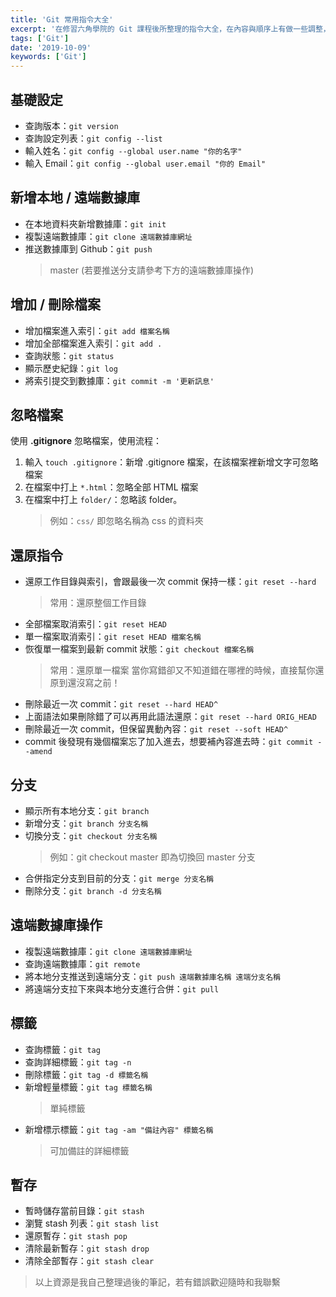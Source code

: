 ```yaml
---
title: 'Git 常用指令大全'
excerpt: '在修習六角學院的 Git 課程後所整理的指令大全，在內容與順序上有做一些調整，方便讓之後使用 Git 的時候能夠做為參考筆記。'
tags: ['Git']
date: '2019-10-09'
keywords: ['Git']
---
```


## 基礎設定

- 查詢版本：`git version`
- 查詢設定列表：`git config --list`
- 輸入姓名：`git config --global user.name "你的名字"`
- 輸入 Email：`git config --global user.email "你的 Email"`

## 新增本地 / 遠端數據庫

- 在本地資料夾新增數據庫：`git init`
- 複製遠端數據庫：`git clone 遠端數據庫網址`
- 推送數據庫到 Github：`git push`
  > master (若要推送分支請參考下方的遠端數據庫操作)

## 增加 / 刪除檔案

- 增加檔案進入索引：`git add 檔案名稱`
- 增加全部檔案進入索引：`git add .`
- 查詢狀態：`git status`
- 顯示歷史紀錄：`git log`
- 將索引提交到數據庫：`git commit -m '更新訊息'`

## 忽略檔案

使用 **.gitignore** 忽略檔案，使用流程：

1. 輸入 `touch .gitignore`：新增 .gitignore 檔案，在該檔案裡新增文字可忽略檔案
2. 在檔案中打上 `*.html`：忽略全部 HTML 檔案
3. 在檔案中打上 `folder/`：忽略該 folder。
   > 例如：`css/` 即忽略名稱為 css 的資料夾

## 還原指令

- 還原工作目錄與索引，會跟最後一次 commit 保持一樣：`git reset --hard`
  > 常用：還原整個工作目錄
- 全部檔案取消索引：`git reset HEAD`
- 單一檔案取消索引：`git reset HEAD 檔案名稱`
- 恢復單一檔案到最新 commit 狀態：`git checkout 檔案名稱`
  > 常用：還原單一檔案
  > 當你寫錯卻又不知道錯在哪裡的時候，直接幫你還原到還沒寫之前！
- 刪除最近一次 commit：`git reset --hard HEAD^`
- 上面語法如果刪除錯了可以再用此語法還原：`git reset --hard ORIG_HEAD`
- 刪除最近一次 commit，但保留異動內容：`git reset --soft HEAD^`
- commit 後發現有幾個檔案忘了加入進去，想要補內容進去時：`git commit --amend`

## 分支

- 顯示所有本地分支：`git branch`
- 新增分支：`git branch 分支名稱`
- 切換分支：`git checkout 分支名稱`
  > 例如：git checkout master 即為切換回 master 分支
- 合併指定分支到目前的分支：`git merge 分支名稱`
- 刪除分支：`git branch -d 分支名稱`

## 遠端數據庫操作

- 複製遠端數據庫：`git clone 遠端數據庫網址`
- 查詢遠端數據庫：`git remote`
- 將本地分支推送到遠端分支：`git push 遠端數據庫名稱 遠端分支名稱`
- 將遠端分支拉下來與本地分支進行合併：`git pull`

## 標籤

- 查詢標籤：`git tag`
- 查詢詳細標籤：`git tag -n`
- 刪除標籤：`git tag -d 標籤名稱`
- 新增輕量標籤：`git tag 標籤名稱`
  > 單純標籤
- 新增標示標籤：`git tag -am "備註內容" 標籤名稱`
  > 可加備註的詳細標籤

## 暫存

- 暫時儲存當前目錄：`git stash`
- 瀏覽 stash 列表：`git stash list`
- 還原暫存：`git stash pop`
- 清除最新暫存：`git stash drop`
- 清除全部暫存：`git stash clear`

> 以上資源是我自己整理過後的筆記，若有錯誤歡迎隨時和我聯繫

